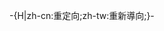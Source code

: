 <noinclude>{{This is a redirect/rcat}}</noinclude>-{H|zh-cn:重定向;zh-tw:重新導向;}-{{Redirect template
 |name=指向重定向模板的重定向
 |to={{c|重定向模板}}
 |info=**非重定向模板請使用-{&#123;&#123;[[Template:模板重定向|模板重定向]]&#125;&#125;}-。
**本模板不應該使用在導向至一般模板或其他命名空間的重定向。已定義的重定向模板見[[Template:重定向索引]]。
 |all category=重定向模板用重定向
}}<includeonly>[[Category:重定向模板|{{PAGENAME}}]]</includeonly><noinclude>
{{Redirect_template/autodoc}}</noinclude>